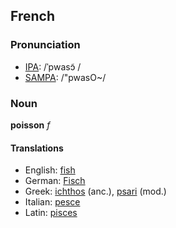 ==French==
===Pronunciation===
*[[w:IPA|IPA]]: /ˈpwasɔ̃ /
*[[w:SAMPA|SAMPA]]: /"pwasO~/

===Noun===
'''poisson''' ''f''

====Translations====

*English: [[fish]]
*German: [[Fisch]]
*Greek: [[ichthos]] (anc.), [[psari]] (mod.)
*Italian: [[pesce]]
*Latin: [[pisces]]